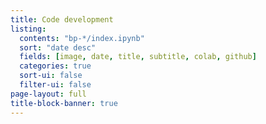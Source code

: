 ```yaml
---
title: Code development
listing:
  contents: "bp-*/index.ipynb"
  sort: "date desc"
  fields: [image, date, title, subtitle, colab, github]
  categories: true
  sort-ui: false
  filter-ui: false
page-layout: full
title-block-banner: true
---
```


::: {#posts}
:::
